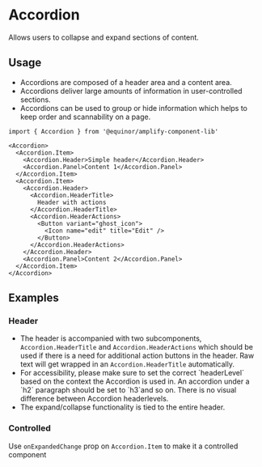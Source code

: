 
<Meta of={ComponentStories} />

# Accordion

Allows users to collapse and expand sections of content.

<Links
  ariaUrl="https://www.w3.org/WAI/ARIA/apg/patterns/accordion/"
  figmaUrl="https://www.figma.com/file/0bGXR2sCwMVSDNyyzu5BXrO5/UI%E2%80%94User-Interface?node-id=17837%3A125"
  sourceUrl="https://github.com/equinor/design-system/blob/develop/packages/eds-core-react/src/components/Accordion/Accordion.tsx"
  edsSBUrl="https://storybook.eds.equinor.com/?path=/docs/surfaces-accordion--docs"
/>

<Primary />

<Controls />

## Usage

<ul>
  <li>Accordions are composed of a header area and a content area.</li>
  <li>Accordions deliver large amounts of information in user-controlled sections.</li>
  <li>Accordions can be used to group or hide information which helps to keep order and scannability on a page.</li>
</ul>

```tsx
import { Accordion } from '@equinor/amplify-component-lib'

<Accordion>
  <Accordion.Item>
    <Accordion.Header>Simple header</Accordion.Header>
    <Accordion.Panel>Content 1</Accordion.Panel>
  </Accordion.Item>
  <Accordion.Item>
    <Accordion.Header>
      <Accordion.HeaderTitle>
        Header with actions
      </Accordion.HeaderTitle>
      <Accordion.HeaderActions>
        <Button variant="ghost_icon">
          <Icon name="edit" title="Edit" />
        </Button>
      </Accordion.HeaderActions>
    </Accordion.Header>
    <Accordion.Panel>Content 2</Accordion.Panel>
  </Accordion.Item>
</Accordion>
```

## Examples

### Header

<ul>
  <li>The header is accompanied with two subcomponents, <code>Accordion.HeaderTitle</code> and
    <code>Accordion.HeaderActions</code> which should be used if there is a need
    for additional action buttons in the header. Raw text will get wrapped
    in an <code>Accordion.HeaderTitle</code> automatically.</li>
  <li>For accessibility, please make sure to set the correct `headerLevel` based on the context the Accordion is used in. An accordion under a `h2` paragraph should be set to `h3`and so on. There is no visual difference between Accordion headerlevels.</li>
  <li>The expand/collapse functionality is tied to the entire header.</li>
</ul>

<Canvas of={ComponentStories.Header} />

### Controlled

Use `onExpandedChange` prop on `Accordion.Item` to make it a controlled component
<Canvas of={ComponentStories.Controlled} />
